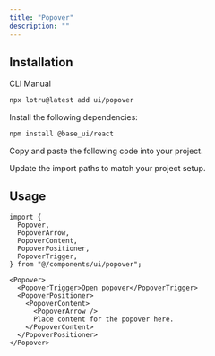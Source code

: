 ```yaml
---
title: "Popover"
description: ""
---
```


<ComponentPreview id="examples/popover-01" />

## Installation

<Tabs defaultValue="cli">

<TabsList>
  <TabsTrigger value="cli">CLI</TabsTrigger>
  <TabsTrigger value="manual">Manual</TabsTrigger>
  <TabsIndicator />
</TabsList>

<TabsContent value="cli">

```bash
npx lotru@latest add ui/popover
```

</TabsContent>

<TabsContent value="manual">

<Steps>

<Step>Install the following dependencies:</Step>

```bash
npm install @base_ui/react
```

<Step>Copy and paste the following code into your project.</Step>

<ComponentSource id="ui/popover" />

<Step>Update the import paths to match your project setup.</Step>

</Steps>

</TabsContent>

</Tabs>

## Usage

```tsx
import {
  Popover,
  PopoverArrow,
  PopoverContent,
  PopoverPositioner,
  PopoverTrigger,
} from "@/components/ui/popover";
```

```tsx
<Popover>
  <PopoverTrigger>Open popover</PopoverTrigger>
  <PopoverPositioner>
    <PopoverContent>
      <PopoverArrow />
      Place content for the popover here.
    </PopoverContent>
  </PopoverPositioner>
</Popover>
```
